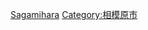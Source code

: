 {{Commonscat|Wards of Sagamihara‎‎‎}}

[[Category:日本的區|Sagamihara‎]]
[[Category:相模原市|Category:相模原市]]